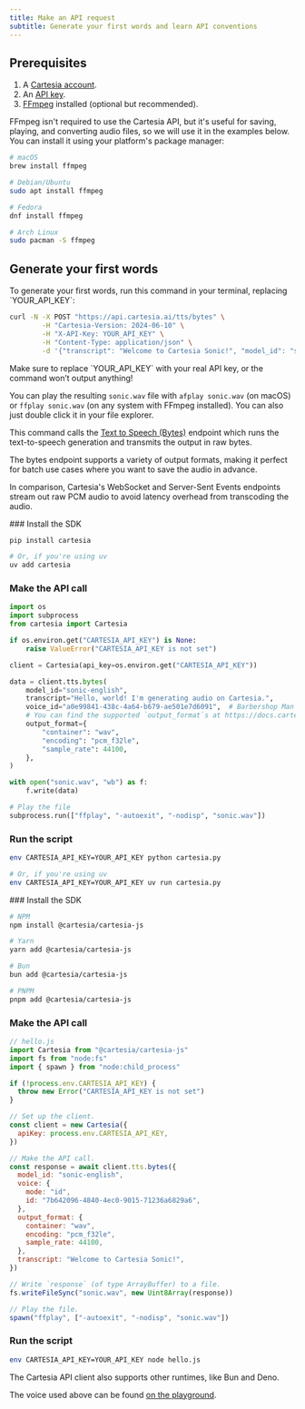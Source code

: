 ```yaml
---
title: Make an API request
subtitle: Generate your first words and learn API conventions
---
```


## Prerequisites

1. A [Cartesia account](https://play.cartesia.ai).
2. An [API key](https://play.cartesia.ai/keys).
3. [FFmpeg](https://ffmpeg.org/download.html) installed (optional but recommended).

FFmpeg isn't required to use the Cartesia API, but it's useful for saving, playing, and converting audio files, so we will use it in the examples below. You can install it using your platform's package manager:

```sh
# macOS
brew install ffmpeg

# Debian/Ubuntu
sudo apt install ffmpeg

# Fedora
dnf install ffmpeg

# Arch Linux
sudo pacman -S ffmpeg
```

## Generate your first words

<Tabs>

<Tab title="cURL">
To generate your first words, run this command in your terminal, replacing `YOUR_API_KEY`:

```bash
curl -N -X POST "https://api.cartesia.ai/tts/bytes" \
        -H "Cartesia-Version: 2024-06-10" \
        -H "X-API-Key: YOUR_API_KEY" \
        -H "Content-Type: application/json" \
        -d '{"transcript": "Welcome to Cartesia Sonic!", "model_id": "sonic-english", "voice": {"mode":"id", "id": "a0e99841-438c-4a64-b679-ae501e7d6091"}, "output_format":{"container":"wav", "encoding":"pcm_f32le", "sample_rate":44100}}' > sonic.wav
```

<Warning>
Make sure to replace `YOUR_API_KEY` with your real API key, or the command won’t output anything!
</Warning>

You can play the resulting `sonic.wav` file with `afplay sonic.wav` (on macOS) or `ffplay sonic.wav` (on any system with FFmpeg installed). You can also just double click it in your file explorer.

This command calls the [Text to Speech (Bytes)](/api-reference/tts/bytes) endpoint which runs the text-to-speech generation and transmits the output in raw bytes.

<Info>
The bytes endpoint supports a variety of output formats, making it perfect for batch use cases where you want to save the audio in advance.

In comparison, Cartesia's WebSocket and Server-Sent Events endpoints stream out raw PCM audio to avoid latency overhead from transcoding the audio.
</Info>

</Tab>

<Tab title="Python">
<Steps>
### Install the SDK

```sh
pip install cartesia

# Or, if you're using uv
uv add cartesia
```

### Make the API call

```python
import os
import subprocess
from cartesia import Cartesia

if os.environ.get("CARTESIA_API_KEY") is None:
    raise ValueError("CARTESIA_API_KEY is not set")

client = Cartesia(api_key=os.environ.get("CARTESIA_API_KEY"))

data = client.tts.bytes(
    model_id="sonic-english",
    transcript="Hello, world! I'm generating audio on Cartesia.",
    voice_id="a0e99841-438c-4a64-b679-ae501e7d6091",  # Barbershop Man
    # You can find the supported `output_format`s at https://docs.cartesia.ai/api-reference/tts/bytes
    output_format={
        "container": "wav",
        "encoding": "pcm_f32le",
        "sample_rate": 44100,
    },
)

with open("sonic.wav", "wb") as f:
    f.write(data)

# Play the file
subprocess.run(["ffplay", "-autoexit", "-nodisp", "sonic.wav"])
```

### Run the script

```sh
env CARTESIA_API_KEY=YOUR_API_KEY python cartesia.py

# Or, if you're using uv
env CARTESIA_API_KEY=YOUR_API_KEY uv run cartesia.py
```

</Steps>
</Tab>

<Tab title="JavaScript/TypeScript">

<Steps>
### Install the SDK

```sh
# NPM
npm install @cartesia/cartesia-js

# Yarn
yarn add @cartesia/cartesia-js

# Bun
bun add @cartesia/cartesia-js

# PNPM
pnpm add @cartesia/cartesia-js
```

### Make the API call

```js
// hello.js
import Cartesia from "@cartesia/cartesia-js"
import fs from "node:fs"
import { spawn } from "node:child_process"

if (!process.env.CARTESIA_API_KEY) {
  throw new Error("CARTESIA_API_KEY is not set")
}

// Set up the client.
const client = new Cartesia({
  apiKey: process.env.CARTESIA_API_KEY,
})

// Make the API call.
const response = await client.tts.bytes({
  model_id: "sonic-english",
  voice: {
    mode: "id",
    id: "7b642096-4840-4ec0-9015-71236a6829a6",
  },
  output_format: {
    container: "wav",
    encoding: "pcm_f32le",
    sample_rate: 44100,
  },
  transcript: "Welcome to Cartesia Sonic!",
})

// Write `response` (of type ArrayBuffer) to a file.
fs.writeFileSync("sonic.wav", new Uint8Array(response))

// Play the file.
spawn("ffplay", ["-autoexit", "-nodisp", "sonic.wav"])
```

### Run the script

```sh
env CARTESIA_API_KEY=YOUR_API_KEY node hello.js
```

The Cartesia API client also supports other runtimes, like Bun and Deno.

</Steps>
</Tab>

</Tabs>


The voice used above can be found [on the playground](https://play.cartesia.ai/voices/a0e99841-438c-4a64-b679-ae501e7d6091).
